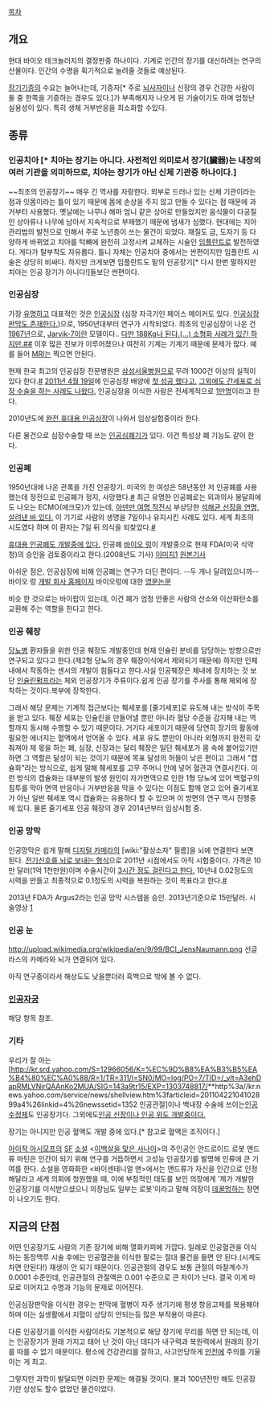 [[목차]]
== 개요 ==
현대 바이오 테크놀러지의 결정판중 하나이다. 기계로 인간의 장기를 대신하려는 연구의 산물이다. 인간의 수명을 획기적으로 늘려줄 것들로 예상된다.

[[장기기증]]의 수요는 늘어나는데, 기증자[* 주로 [[뇌사]]자이나 신장의 경우 건강한 사람이 둘 중 한쪽을 기증하는 경우도 있다.]가 부족해지자 나오게 된 기술이기도 하며 엄청난 실용성이 있다. 특히 생체 거부반응을 최소화할 수있다.

== 종류 ==
=== 인공치아 [* 치아는 장기는 아니다.  사전적인 의미로서 장기(臟器)는 내장의 여러 기관을 의미하므로, 치아는 장기가 아닌 신체 기관중 하나이다.] ===
~~최초의 인공장기~~  매우 긴 역사를 자랑한다. 외부로 드러나 있는 신체 기관이라는 점과 잇몸이라는 틀이 있기 때문에 몸에 손상을 주지 않고 만들 수 있다는 점 때문에 과거부터 사용했다. 옛날에는 나무나 해마 엄니 같은 상아로 만들었지만 음식물이 다공질인 상아류나 나무에 남아서 지속적으로 부패했기 때문에 냄새가 심했다. 현대에는 치아관리법의 발전으로 인해서 주로 노년층이 쓰는 물건이 되었다. 재질도 금, 도자기 등 다양하게 바뀌었고 치아를 턱뼈에 완전히 고정시켜 교체하는 시술인 [[임플란트]]로 발전하였다. 게다가 탈부착도 자유롭다. 틀니 자체는 인공치아 중에서는 싼편이지만 임플란트 시술은 상당히 비싸다. 하지만 크게보면 임플란트도 밑의 인공장기[* 다시 한번 말하지만 치아는 인공 장기가 아니다!]들보단 싼편이다.

=== 인공심장 ===
가장 [http://www.seoul.co.kr/news/newsView.php?id=20100716027020 유명하고] 대표적인 것은 [http://news.naver.com/main/read.nhn?mode=LSD&mid=sec&sid1=104&oid=003&aid=0003463746 인공심장]
(심장 자극기인 페이스 메이커도 있다. [http://news.cnbnews.com/category/read.html?bcode=124473 인공심장판막도 존재한다.])으로, 1950년대부터 연구가 시작되었다. 
최초의 인공심장이 나온 건 [http://news.khan.co.kr/kh_news/khan_art_view.html?artid=201102171616531&code=970211 1967년]으로, [[Jarvik-7]]이란 모델이다.. [http://www.zdnet.co.kr/news/news_view.asp?artice_id=20100524114516&type=det 다만 188Kg나 된다.(...) 소형화 사례가 있긴 하지만.][http://www.hkn24.com/news/articleView.html?idxno=48381 #][http://news.kukinews.com/article/view.asp?page=1&gCode=kmi&arcid=1274251915&cp=nv #]
이후 많은 진보가 이루어졌으나 여전히 기계는 기계기 때문에 문제가 많다. 예를 들어 [[MRI]]는 찍으면 안된다.

현재 한국 최고의 인공심장 전문병원은 [[삼성서울병원]]으로 무려 1000건 이상의 실적이 있다 한다.[http://www.mdtoday.co.kr/mdtoday/index.html?no=153251 #] [http://www.mt.co.kr/view/mtview.php?type=1&no=2011040518151241389&outlink=1 2011년 4월 19일]에 인공심장 배양에 [http://www.mt.co.kr/view/mtview.php?type=1&no=2011040518151241389&outlink=1 첫 성공 했다고.] [http://www.hkn24.com/news/articleView.html?idxno=51006 그외에도 간세포로 심장 수술을 하는 사례도 나왔다.] 인공심장을 이식한 사람은 전세계적으로 [http://news.mk.co.kr/newsRead.php?year=2010&no=337899 1만명]이라고 한다.

2010년도에 [http://news.naver.com/main/read.nhn?mode=LSD&mid=sec&sid1=001&oid=003&aid=0003305635 완전 휴대용 인공심장]이 나와서 임상실험중이라 한다.

다른 물건으로 심장수술할 때 쓰는 [[인공심폐기]]가 있다. 이건 특성상 폐 기능도 같이 한다.
=== 인공폐 ===
1950년대에 나온 관록을 가진 인공장기. 미국의 한 여성은 58년동안 저 인공폐를 사용했는데 정전으로 인공폐가 정지, 사망했다.[http://news.naver.com/main/read.nhn?mode=LSD&mid=sec&sid1=104&oid=001&aid=0002107174 #] 
최근 유명한 인공폐로는 외과의사 봉달희에도 나오는 ECMO(에크모)가 있는데, [[아덴만 여명 작전]]시 부상당한 [http://weekly.chosun.com/client/news/viw.asp?nNewsNumb=002146100008&ctcd=C04 석해균 선장을 연명, 살려낸 바 있다.]
이 기기로 사람의 생명을 7일이나 유지시킨 사례도 있다. 세계 최초의 시도였다 하며 이 환자는 7일 뒤 의식을 되찾았다.[http://media.daum.net/society/welfare/view.html?cateid=1066&newsid=20061211113211051&p=yonhap #]

[http://www.mdtoday.co.kr/mdtoday/index.html?no=77955&cate=&sub=&page=1 휴대용 인공폐도 개발중에 있다.] 인공폐 [http://popsci.hankooki.com/popsci_news/view.php?news1_id=4140&cate=24 바이오 렁]이 개발중으로 현재 FDA(미국 식약청)의 승인을 검토중이라고 한다.(2008년도 기사) [http://economy.hankooki.com/lpage/industry/200801/e2008011509212070260.htm 이미지1] [http://www.mc3corp.com/case_studies/artificial_lung_bio 원본기사]

아쉬운 점은, 인공심장에 비해 인공폐는 연구가 더딘 편이다. --두 개나 달려있으니까--
바이오 렁 [http://www.mc3corp.com/portfolio/biolung%C2%AE 개발 회사 홈페이지] 
바이오렁에 대한 [http://www.ele.uri.edu/Courses/ele282/F08/Nate_1.pdf 영문논문] 

비슷 한 것으로는 바이팝이 있는데, 이건 폐가 엄청 안좋은 사람의 산소와 이산화탄소를 교환해 주는 역할을 한다고 한다.

=== 인공 췌장 ===
[[당뇨병]] 환자들을 위한 인공 췌장도 개발중인데 현재 인슐린 분비를 담당하는 방향으로만 연구되고 있다고 한다.(제2형 당뇨의 경우 췌장이식에서 제외되기 때문에)
하지만 인체 내에서 작동하는 센서의 개발이 힘들다고 한다.사실 인공췌장은 체내에 장치하는 것 보단 [[인슐린]]펌프라는 체외 인공장기가 주류이다.쉽게 인공 장기를 주사를 통해 체외에 장착하는 것이다.복부에 장착한다.

그래서 해당 문제는 기계적 접근보다는 췌세포를 [줄기세포]로 유도해 내는 방식이 주목을 받고 있다. 췌장 세포는 인슐린을 만들어낼 뿐만 아니라 혈당 수준을 감지해 내는 역할까지 동시해 수행할 수 있기 때문이다. 거기다 세포이기 때문에 당연히 장기의 활동에 필요한 에너지는 혈액에서 얻어올 수 있다. 세포 유도 뿐만이 아니라 외형까지 완전히 갖춰져야 제 몫을 하는 폐, 심장, 신장과는 달리 췌장은 일단 췌세포가 몸 속에 붙어있기만 하면 그 역할은 달성이 되는 것이기 때문에 목표 달성의 허들이 낮은 편이고 그래서 "캡슐화"라는 방식으로, 쉽게 말해 췌세포를 고무 주머니 안에 넣어 혈관과 연결시킨다. 이런 방식의 캡슐화는 대부분의 발생 원인이 자가면역으로 인한 1형 당뇨에 있어 백혈구의 침투를 막아 면역 반응이나 거부반응을 막을 수 있다는 이점도 함께 얻고 있어 줄기세포가 아닌 일반 췌세포 역시 캡슐화는 유용하다 할 수 있으며 이 방면의 연구 역시 진행중에 있다. 물론 줄기세포 인공 췌장의 경우 2014년부터 임상시험 중.

=== 인공 망막 ===
인공망막은 쉽게 말해 [[디지털 카메라]]의 [wiki:"촬상소자" 필름]을 뇌에 연결한다 보면 된다. [http://media.daum.net/foreign/others/view.html?cateid=1046&newsid=20090306054122763&p=seoul 전기신호를 뇌로 보내는 형식]으로 2011년 시점에서도 아직 시험중이다. 가격은 10만 달러(1억 1천만원)이며 수술시간이 [http://media.daum.net/foreign/others/view.html?cateid=1046&newsid=20110404020807056&p=ked 3시간 정도 걸린다고 한다.] 10년내 0.02정도의 시력을 만들고 최종적으로 0.1정도의 시력을 복원하는 것이 목표라고 한다.[http://sunday.joins.com/article/view.asp?aid=21052 #]

2013년 FDA가 Argus2라는 인공 망막 시스템을 승인. 2013년기준으로 15만달러. 시술영상 [http://eyetube.net/video/argus-2-retinal-implant/]
=== 인공 눈 ===
http://upload.wikimedia.org/wikipedia/en/9/99/BCI_JensNaumann.png
선글라스의 카메라와 뇌가 연결되어 있다.

아직 연구중이라서 해상도도 낮을뿐더러 흑백으로 밖에 볼 수 없다.
=== [[인공자궁]] ===
해당 항목 참조.

=== 기타 ===
우리가 잘 아는 [http://kr.srd.yahoo.com/S=12966056/K=%EC%9D%B8%EA%B3%B5%EA%B4%80%EC%A0%88/R=1/TR=311/l=SN0/MO=log/PO=7/TID=/_ylt=A3ehDapRMLVNirQAAnKo2MUA/SIG=143a9tr15/EXP=1303748817/**http%3a//kr.news.yahoo.com/service/news/shellview.htm%3farticleid=20110422104102899a4%26linkid=4%26newssetid=1352 인공관절]이나 백내장 수술에 쓰이는[http://kr.news.yahoo.com/service/news/shellview.htm?articleid=20110425102000634k4&linkid=4&newssetid=1352 인공 수정체]도 인공장기다. 그외에도[http://blog.yahoo.com/_QBZEMIWTLF3YRQBEVOADNVH4P4/articles/48 인공 신장이나 인공 위도 개발중이다.]

장기는 아니지만 인공 혈액도 개발 중에 있다.[* 참고로 혈액은 조직이다.]

[[아이작 아시모프]]의 [[SF]] [[소설]] <[[이백살을 맞은 사나이]]>의 주인공인 안드로이드 로봇 앤드류 마틴은 인간이 되기 위해 연구를 거듭하면서 고성능 인공장기를 발명해 인류에 큰 기여를 한다. 소설을 영화화한 <바이센테니얼 맨>에서는 앤드류가 자신을 인간으로 인정해달라고 세계 의회에 청원했을 때, 이에 부정적인 태도를 보인 의장에게 '제가 개발한 인공장기를 이식받으셨으니 의장님도 일부는 로봇'이라고 말해 의장이 [[데꿀멍]]하는 장면이 나오기도 한다.

== 지금의 단점 ==
어떤 인공장기도 사람의 기존 장기에 비해 열화카피에 가깝다. 일례로 인공혈관을 이식하는 동정맥루 시술 후에는 인공혈관을 이식한 팔로는 절대 물건을 들면 안 된다.(시계도 차면 안된다!) 재생이 안 되기 때문이다. 인공관절의 경우도 보통 관절의 마찰계수가 0.0001 수준인데, 인공관절의 관절액은 0.001 수준으로 큰 차이가 난다. 결국 이게 마모로 이어지고 수명과 기능의 문제로 이어진다.

인공심장판막을 이식한 경우는 판막에 혈병이 자주 생기기에 평생 항응고제를 복용해야 하며 이는 실생활에서 지혈이 상당히 안되는등 많은 부작용이 따른다.

다른 인공장기를 이식한 사람이라도 기본적으로 해당 장기에 무리를 하면 안 되는데, 이는 인공장기가 원래 가지고 태어 난 것이 아닌 데다가 내구력과 복원력에서 원래의 장기를 따를 수 없기 때문이다. 평소에 건강관리를 잘하고, 사고안당하게 [[안전]]에 주의를 기울이는 게 최고.

그렇지만 과학이 발달되면 이러한 문제는 해결될 것이다. 불과 100년전만 해도 인공장기란 상상도 할수 없었던 물건이었다.
